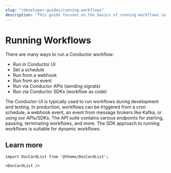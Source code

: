 ```yaml
---
slug: "/developer-guides/running-workflows"
description: "This guide focuses on the basics of running workflows in Orkes Conductor, including running from UI, creating automated schedules, and sending signals."
---
```


# Running Workflows

There are many ways to run a Conductor workflow:
* Run in Conductor UI
* Set a schedule
* Run from a webhook
* Run from an event
* Run via Conductor APIs (sending signals)
* Run via Conductor SDKs (workflow as code)

The Conductor UI is typically used to run workflows during development and testing. In production, workflows can be triggered from a cron schedule, a webhook event, an event from message brokers like Kafka, or using our APIs/SDKs. The API suite contains various endpoints for starting, pausing, terminating workflows, and more. The SDK approach to running workflows is suitable for dynamic workflows.


## Learn more

```mdx-code-block
import DocCardList from '@theme/DocCardList';

<DocCardList />
```